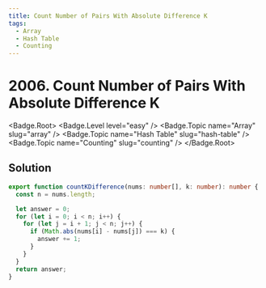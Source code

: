 ```yaml
---
title: Count Number of Pairs With Absolute Difference K
tags:
  - Array
  - Hash Table
  - Counting
---
```


# 2006. Count Number of Pairs With Absolute Difference K

<Badge.Root>
  <Badge.Level level="easy" />
  <Badge.Topic name="Array" slug="array" />
  <Badge.Topic name="Hash Table" slug="hash-table" />
  <Badge.Topic name="Counting" slug="counting" />
</Badge.Root>

## Solution

```typescript filename="solution.ts" copy
export function countKDifference(nums: number[], k: number): number {
  const n = nums.length;

  let answer = 0;
  for (let i = 0; i < n; i++) {
    for (let j = i + 1; j < n; j++) {
      if (Math.abs(nums[i] - nums[j]) === k) {
        answer += 1;
      }
    }
  }
  return answer;
}
```

<ProblemLink
  codingSite="leetcode"
  href="https://leetcode.com/problems/count-number-of-pairs-with-absolute-difference-k"
  title="Count Number of Pairs With Absolute Difference K"
/>
